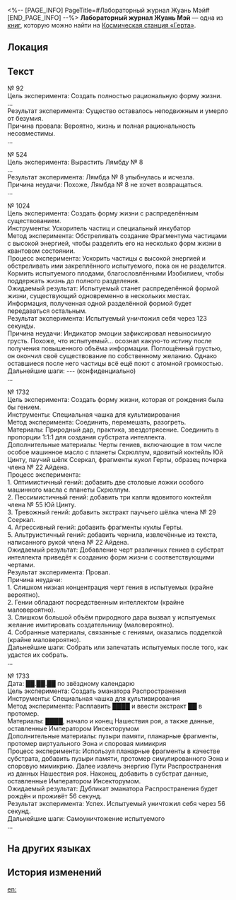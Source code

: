 <%-- [PAGE_INFO]
PageTitle=#Лабораторный журнал Жуань Мэй#
[END_PAGE_INFO] --%>
{{Дополнить}}
{{Книга Инфобокс
|id           = 284
|Название     = 
|Изображение  = Записи с КСГ.png
|Мир          = Космическая станция «Герта»
|Томов        = 1
|Автор        = <!--нужно добавить-->
|Описание     = Неполный лабораторный журнал. Бесценные записи, оставленные Жуань Мэй во время её исследований.
|Том1         = {{tx}}
|Источник1    = {{tx|Отсутствует источник}}
|Персонажи    = 
|Фракции      = 
}}
'''Лабораторный журнал Жуань Мэй''' — одна из [[Книги|книг]], которую можно найти на [[Космическая станция «Герта»]].

==Локация==
{{Отметка карты|<!--название карты-->|<!--id отметки-->}}

==Текст==
№&nbsp;92<br />
Цель эксперимента: Создать полностью рациональную форму жизни.<br />
...<br />
Результат эксперимента: Существо оставалось неподвижным и умерло от безумия.<br />
Причина провала: Вероятно, жизнь и полная рациональность несовместимы.<br />
...

№&nbsp;524<br />
Цель эксперимента: Вырастить Лямбду №&nbsp;8<br />
...<br />
Результат эксперимента: Лямбда №&nbsp;8 улыбнулась и исчезла.<br />
Причина неудачи: Похоже, Лямбда №&nbsp;8 не хочет возвращаться.<br />
...

№&nbsp;1024<br />
Цель эксперимента: Создать форму жизни с распределённым существованием.<br />
Инструменты: Ускоритель частиц и специальный инкубатор<br />
Метод эксперимента: Обстреливать создание Фрагментума частицами с высокой энергией, чтобы разделить его на несколько форм жизни в квантовом состоянии.<br />
Процесс эксперимента: Ускорить частицы с высокой энергией и обстреливать ими закреплённого испытуемого, пока он не разделится. Кормить испытуемого плодами, благословлёнными Изобилием, чтобы поддержать жизнь до полного разделения.<br />
Ожидаемый результат: Испытуемый станет распределённой формой жизни, существующий одновременно в нескольких местах. Информация, полученная одной разделённой формой будет передаваться остальным.<br />
Результат эксперимента: Испытуемый уничтожил себя через 123 секунды.<br />
Причина неудачи: Индикатор эмоции зафиксировал невыносимую грусть. Похоже, что испытуемый... осознал какую-то истину после получения повышенного объёма информации. Поглощённый грустью, он окончил своё существование по собственному желанию. Однако оставшиеся после него частицы всё ещё поют с атомной громкостью.<br />
Дальнейшие шаги: --- (конфиденциально)<br />
...

№&nbsp;1732<br />
Цель эксперимента: Создать форму жизни, которая от рождения была бы гением.<br />
Инструменты: Специальная чашка для культивирования<br />
Метод эксперимента: Соединить, перемешать, разогреть.<br />
Материалы: Природный дар, практика, звездотрясение. Соединить в пропорции 1:1:1 для создания субстрата интеллекта.<br />
Дополнительные материалы: Черты гениев, включающие в том числе особое машинное масло с планеты Скрюллум, ядовитый коктейль Юй Цинту, паучий шёлк Ссеркал, фрагменты кукол Герты, образец почерка члена №&nbsp;22 Айдена.<br />
Процесс эксперимента:<br />
1. Оптимистичный гений: добавить две столовые ложки особого машинного масла с планеты Скрюллум.<br />
2. Пессимистичный гений: добавить три капли ядовитого коктейля члена №&nbsp;55 Юй Цинту.<br />
3. Тревожный гений: добавить экстракт паучьего шёлка члена №&nbsp;29 Ссеркал.<br />
4. Агрессивный гений: добавить фрагменты куклы Герты.<br />
5. Альтруистичный гений: добавить чернила, извлечённые из текста, написанного рукой члена №&nbsp;22 Айдена.<br />
Ожидаемый результат: Добавление черт различных гениев в субстрат интеллекта приведёт к созданию форм жизни с соответствующими чертами.<br />
Результат эксперимента: Провал.<br />
Причина неудачи:<br />
1. Слишком низкая концентрация черт гения в испытуемых (крайне вероятно).<br />
2. Гении обладают посредственным интеллектом (крайне маловероятно).<br />
3. Слишком большой объём природного дара вызвал у испытуемых желание имитировать создательницу (маловероятно).<br />
4. Собранные материалы, связанные с гениями, оказались подделкой (крайне маловероятно).<br />
Дальнейшие шаги: Собрать или запечатать испытуемых после того, как удастся их собрать.<br />
...

№&nbsp;1733<br />
Дата: ██.██.██ по звёздному календарю<br />
Цель эксперимента: Создать эманатора Распространения<br />
Инструменты: Специальная чашка для культивирования<br />
Метод эксперимента: Расплавить ████ и ввести экстракт ██ в протомер.<br />
Материалы: ████, начало и конец Нашествия роя, а также данные, оставленные Императором Инсекторумом<br />
Дополнительные материалы: пузыри памяти, планарные фрагменты, протомер виртуального Эона и споровая мимикрия<br />
Процесс эксперимента: Используя планарные фрагменты в качестве субстрата, добавить пузыри памяти, протомер симулированного Эона и споровую мимикрию. Далее извлечь энергию Пути Распространения из данных Нашествия роя. Наконец, добавить в субстрат данные, оставленные Императором Инсекторумом.<br />
Ожидаемый результат: Дубликат эманатора Распространения будет рождён и проживёт 56 секунд.<br />
Результат эксперимента: Успех. Испытуемый уничтожил себя через 56 секунд.<br />
Дальнейшие шаги: Самоуничтожение испытуемого<br />
...

==На других языках==
{{На других языках
|en   = Ruan Mei's Lab Log
|zhs  = 阮•梅的实验日志
|zht  = 阮•梅的實驗日誌
|ja   = ルアン・メェイの実験ノート
|ko   = 완•매의 실험 일지
|es   = Registro de laboratorio de Ruan Mei
|fr   = Journal d'expérience de Ruan Mei
|ru   = Лабораторный журнал Жуань Мэй
|th   = บันทึกการทดลองของ Ruan Mei
|vi   = Nhật Ký Thí Nghiệm Của Ruan Mei
|de   = Ruan Meis Laboraufzeichnungen
|id   = Log Eksperimen Ruan Mei
|pt   = Diário de Laboratório de Ruan Mei
}}

==История изменений==
{{История изменений|3.5}}

[[en:]]